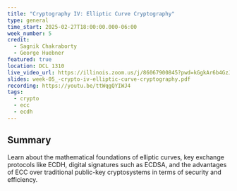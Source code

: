 ```yaml
---
title: "Cryptography IV: Elliptic Curve Cryptography"
type: general
time_start: 2025-02-27T18:00:00.000-06:00
week_number: 5
credit:
  - Sagnik Chakraborty
  - George Huebner
featured: true
location: DCL 1310
live_video_url: https://illinois.zoom.us/j/86067900845?pwd=kGgkAr6b4GzJsMil2MXtquOaTj2Zzb.1
slides: week-05_-crypto-iv-elliptic-curve-cryptography.pdf
recording: https://youtu.be/ttWqgQYIWJ4
tags:
  - crypto
  - ecc
  - ecdh
---
```

## Summary

Learn about the mathematical foundations of elliptic curves, key exchange protocols like ECDH, digital signatures such as ECDSA, and the advantages of ECC over traditional public-key cryptosystems in terms of security and efficiency.
